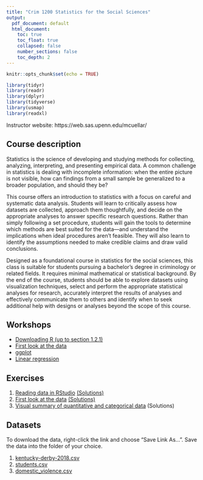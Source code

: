 ```yaml
---
title: "Crim 1200 Statistics for the Social Sciences"
output:
  pdf_document: default
  html_document:
    toc: true
    toc_float: true
    collapsed: false
    number_sections: false
    toc_depth: 2
---
```


```r
knitr::opts_chunk$set(echo = TRUE)
```

```r

library(tidyr)
library(readr)
library(dplyr)
library(tidyverse)
library(usmap)
library(readxl)
```


Instructor website: https://web.sas.upenn.edu/mcuellar/

## Course description

Statistics is the science of developing and studying methods for collecting, analyzing, interpreting, and
presenting empirical data. A common challenge in statistics is dealing with incomplete information: when
the entire picture is not visible, how can findings from a small sample be generalized to a broader
population, and should they be?

This course offers an introduction to statistics with a focus on careful and systematic data analysis. Students will learn to critically assess how datasets are collected, approach them thoughtfully, and decide on the appropriate analyses to answer specific research questions. Rather than simply following a set procedure, students will gain the tools to determine which methods are best suited for the data—and understand the implications when ideal procedures aren’t feasible. They will also learn to identify the assumptions needed to make credible claims and draw valid conclusions.

Designed as a foundational course in statistics for the social sciences, this class is suitable for students pursuing a bachelor’s degree in criminology or related fields. It requires minimal mathematical or statistical background. By the end of the course, students should be able to explore datasets using visualization techniques, select and perform the appropriate statistical analyses for research, accurately interpret the results of analyses and effectively communicate them to others and identify when to seek additional help with designs or analyses beyond the scope of this course.

## Workshops

- [Downloading R (up to section 1.2.1)](https://moderndive.netlify.app/1-getting-started.html)
- [First look at the data](https://mariacuellar.github.io/crim_data_analysis/workshops/firstlook.html)
- [ggplot](https://mariacuellar.github.io/crim_data_analysis/workshops/ggplot.html)
- [Linear regression](https://mariacuellar.github.io/crim_data_analysis/workshops/LinearRegression.html)


## Exercises

1. [Reading data in RStudio](https://github.com/mariacuellar/crim_data_analysis/blob/main/exercises/Exercises%201%20-%20questions.R)
[(Solutions)](https://github.com/mariacuellar/crim_data_analysis/blob/main/exercises/Exercises%201%20-%20solutions.R)
2. [First look at the data](https://github.com/mariacuellar/crim_data_analysis/blob/main/exercises/Exercises%202%20-%20questions.R)
[(Solutions)](https://github.com/mariacuellar/crim_data_analysis/blob/main/exercises/Exercises%202%20-%20solutions.R)
3. [Visual summary of quantitative and categorical data](https://github.com/mariacuellar/crim_data_analysis/blob/main/exercises/Exercises%203%20-%20questions.R)
(Solutions)

## Datasets

To download the data, right-click the link and choose “Save Link As…”. Save the data into the folder of your choice.

1. [kentucky-derby-2018.csv](data/kentucky-derby-2018.csv)
2. [students.csv](data/students.csv)
3. [domestic_violence.csv](data/domestic_violence.csv)

